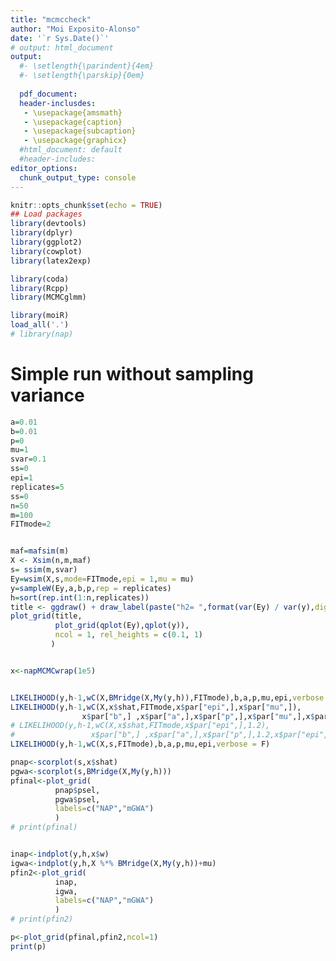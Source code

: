 ```yaml
---
title: "mcmccheck"
author: "Moi Exposito-Alonso"
date: '`r Sys.Date()`'
# output: html_document
output:
  #- \setlength{\parindent}{4em}
  #- \setlength{\parskip}{0em}
  
  pdf_document:
  header-inclusdes:
   - \usepackage{amsmath}
   - \usepackage{caption}
   - \usepackage{subcaption}
   - \usepackage{graphicx}
  #html_document: default
  #header-includes:
editor_options: 
  chunk_output_type: console
---
```


```r

knitr::opts_chunk$set(echo = TRUE)
## Load packages
library(devtools)
library(dplyr)
library(ggplot2)
library(cowplot)
library(latex2exp)

library(coda)
library(Rcpp)
library(MCMCglmm)

library(moiR)
load_all('.')
# library(nap)

```



# Simple run without sampling variance
```r

a=0.01
b=0.01
p=0
mu=1
svar=0.1
ss=0
epi=1
replicates=5
ss=0
n=50
m=100
FITmode=2


maf=mafsim(m)
X <- Xsim(n,m,maf)
s= ssim(m,svar)
Ey=wsim(X,s,mode=FITmode,epi = 1,mu = mu)
y=sampleW(Ey,a,b,p,rep = replicates)
h=sort(rep.int(1:n,replicates))
title <- ggdraw() + draw_label(paste("h2= ",format(var(Ey) / var(y),digits=2)),fontface = 'bold')
plot_grid(title,
          plot_grid(qplot(Ey),qplot(y)),
          ncol = 1, rel_heights = c(0.1, 1)
         )


x<-napMCMCwrap(1e5)


LIKELIHOOD(y,h-1,wC(X,BMridge(X,My(y,h)),FITmode),b,a,p,mu,epi,verbose = F)
LIKELIHOOD(y,h-1,wC(X,x$shat,FITmode,x$par["epi",],x$par["mu",]),
                x$par["b",] ,x$par["a",],x$par["p",],x$par["mu",],x$par["epi",],verbose = F)
# LIKELIHOOD(y,h-1,wC(X,x$shat,FITmode,x$par["epi",],1.2),
#                 x$par["b",] ,x$par["a",],x$par["p",],1.2,x$par["epi",],verbose = F)
LIKELIHOOD(y,h-1,wC(X,s,FITmode),b,a,p,mu,epi,verbose = F)


```


```r

pnap<-scorplot(s,x$shat)
pgwa<-scorplot(s,BMridge(X,My(y,h)))
pfinal<-plot_grid(
          pnap$psel,
          pgwa$psel,
          labels=c("NAP","mGWA")
          )
# print(pfinal)


inap<-indplot(y,h,x$w)
igwa<-indplot(y,h,X %*% BMridge(X,My(y,h))+mu)
pfin2<-plot_grid(
          inap,
          igwa,
          labels=c("NAP","mGWA")
          )
# print(pfin2)

p<-plot_grid(pfinal,pfin2,ncol=1)
print(p)


```


